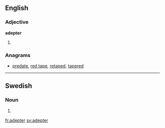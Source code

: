 ==English==

===Adjective===
'''adepter'''
# {{archaic}} {{comparative of|[[adept]]}}

===Anagrams===
* [[predate#English|predate]], [[red tape#English|red tape]], [[retaped#English|retaped]], [[tapered#English|tapered]]

----

==Swedish==

===Noun===
{{head|sv|noun form}}

# {{sv-noun-form-indef-pl|adept}}

[[fr:adepter]]
[[sv:adepter]]